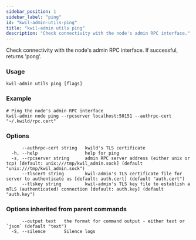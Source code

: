 ```yaml
---
sidebar_position: 1
sidebar_label: "ping"
id: "kwil-admin-utils-ping"
title: "kwil-admin utils ping"
description: "Check connectivity with the node's admin RPC interface."
---
```


Check connectivity with the node's admin RPC interface. If successful, returns 'pong'.

### Usage

```
kwil-admin utils ping [flags]
```

### Example

```
# Ping the node's admin RPC interface
kwil-admin node ping --rpcserver localhost:50151 --authrpc-cert "~/.kwild/rpc.cert"
```

### Options

```
      --authrpc-cert string   kwild's TLS certificate
  -h, --help                  help for ping
  -s, --rpcserver string      admin RPC server address (either unix or tcp) [default: unix:///tmp/kwil_admin.sock] (default "unix:///tmp/kwil_admin.sock")
      --tlscert string        kwil-admin's TLS certificate file for server to authenticate us [default: auth.cert] (default "auth.cert")
      --tlskey string         kwil-admin's TLS key file to establish a mTLS (authenticated) connection [default: auth.key] (default "auth.key")
```

### Options inherited from parent commands

```
      --output text   the format for command output - either text or `json` (default "text")
  -S, --silence       Silence logs
```

